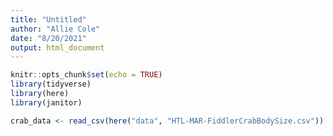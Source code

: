 ```yaml
---
title: "Untitled"
author: "Allie Cole"
date: "8/20/2021"
output: html_document
---
```


```r
knitr::opts_chunk$set(echo = TRUE)
library(tidyverse)
library(here)
library(janitor)
```

```r
crab_data <- read_csv(here("data", "HTL-MAR-FiddlerCrabBodySize.csv"))
```

